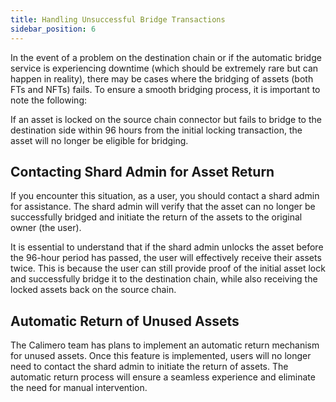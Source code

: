 ```yaml
---
title: Handling Unsuccessful Bridge Transactions
sidebar_position: 6
---
```



In the event of a problem on the destination chain or if the automatic bridge service is experiencing downtime (which should be extremely rare but can happen in reality), there may be cases where the bridging of assets (both FTs and NFTs) fails. To ensure a smooth bridging process, it is important to note the following:

If an asset is locked on the source chain connector but fails to bridge to the destination side within 96 hours from the initial locking transaction, the asset will no longer be eligible for bridging.

## Contacting Shard Admin for Asset Return

If you encounter this situation, as a user, you should contact a shard admin for assistance. The shard admin will verify that the asset can no longer be successfully bridged and initiate the return of the assets to the original owner (the user).

It is essential to understand that if the shard admin unlocks the asset before the 96-hour period has passed, the user will effectively receive their assets twice. This is because the user can still provide proof of the initial asset lock and successfully bridge it to the destination chain, while also receiving the locked assets back on the source chain.

## Automatic Return of Unused Assets

The Calimero team has plans to implement an automatic return mechanism for unused assets. Once this feature is implemented, users will no longer need to contact the shard admin to initiate the return of assets. The automatic return process will ensure a seamless experience and eliminate the need for manual intervention.

